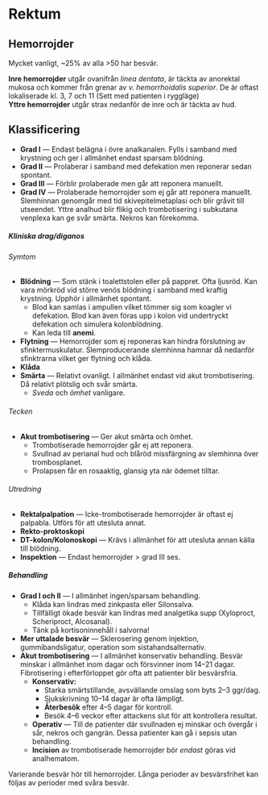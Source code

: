 # Rektum

## Hemorrojder

Mycket vanligt, ~25% av alla >50 har besvär.

**Inre hemorrojder** utgår ovanifrån *linea dentata*, är täckta av anorektal mukosa och kommer från grenar av *v. hemorrhoidalis superior*. De är oftast lokaliserade kl. 3, 7 och 11 (Sett med patienten i ryggläge)        
**Yttre hemorrojder** utgår strax nedanför de inre och är täckta av hud.

::: {.callout-tip}

## Klassificering

- **Grad I** --- Endast belägna i övre analkanalen. Fylls i samband med krystning och ger i allmänhet endast sparsam blödning.
- **Grad II** --- Prolaberar i samband med defekation men reponerar sedan spontant.
- **Grad III** --- Förblir prolaberade men går att reponera manuellt.
- **Grad IV** --- Prolaberade hemorrojder som ej går att reponera manuellt. Slemhinnan genomgår med tid skivepitelmetaplasi och blir gråvit till utseendet.
  Yttre analhud blir flikig och trombotisering i subkutana venplexa kan ge svår smärta. Nekros kan förekomma.

:::

##### Kliniska drag/diganos

###### Symtom

- **Blödning** --- Som stänk i toalettstolen eller på pappret. Ofta ljusröd. Kan vara mörkröd vid större venös blödning i samband med kraftig krystning. Upphör i allmänhet spontant.
    - Blod kan samlas i ampullen vilket tömmer sig som koagler vi defekation. Blod kan även föras upp i kolon vid undertryckt defekation och simulera kolonblödning.
    - Kan leda till **anemi**.
- **Flytning** --- Hemorrojder som ej reponeras kan hindra förslutning av sfinktermuskulatur. Slemproducerande slemhinna hamnar då nedanför sfinktrarna vilket ger flytning och klåda.
- **Klåda**
- **Smärta** --- Relativt ovanligt. I allmänhet endast vid akut trombotisering. Då relativt
  plötslig och svår smärta.
    - *Sveda* och *ömhet* vanligare.

###### Tecken

- **Akut trombotisering** --- Ger akut smärta och ömhet. 
    - Trombotiserade hemorrojder går ej att reponera.
    - Svullnad av perianal hud och blåröd missfärgning av slemhinna över trombosplanet.
    - Prolapsen får en rosaaktig, glansig yta när ödemet tilltar.

###### Utredning

- **Rektalpalpation** --- Icke-trombotiserade hemorrojder är oftast ej palpabla. Utförs för
  att utesluta annat. 
- **Rekto-proktoskopi**
- **DT-kolon/Kolonoskopi** --- Krävs i allmänhet för att utesluta annan källa till blödning.
- **Inspektion** --- Endast hemorrojder > grad III ses.

##### Behandling

- **Grad I och II** --- I allmänhet ingen/sparsam behandling.
    - Klåda kan lindras med zinkpasta eller Silonsalva.
    - Tillfälligt ökade besvär kan lindras med analgetika supp (Xyloproct, Scheriproct,
    Alcosanal).
    - Tänk på kortisoninnehåll i salvorna!
- **Mer uttalade besvär** --- Sklerosering genom injektion, gummibandsligatur, operation som
  sistahandsalternativ.
- **Akut trombotisering** --- I allmänhet konservativ behandling. Besvär minskar i allmänhet inom dagar
  och försvinner inom 14--21 dagar. Fibrotisering i efterförloppet gör ofta att patienter
blir besvärsfria.
    - **Konservativ:**
        - Starka smärtstillande, avsvällande omslag som byts 2--3 ggr/dag.
        - Sjukskrivning 10--14 dagar är ofta lämpligt.
        - **Återbesök** efter 4--5 dagar för kontroll.
        - Besök 4--6 veckor efter attackens slut för att kontrollera resultat.
    - **Operativ** --- Till de patienter där svullnaden ej minskar och övergår i sår, nekros
      och gangrän. Dessa patienter kan gå i sepsis utan behandling.
    - **Incision** av trombotiserade hemorrojder bör *endast* göras vid analhematom.

Varierande besvär hör till hemorrojder. Långa perioder av besvärsfrihet kan följas av
perioder med svåra besvär.


